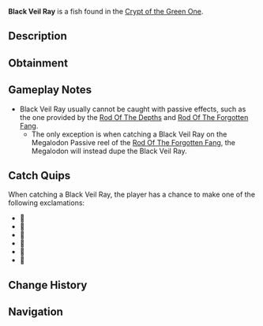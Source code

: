 {{FishInfobox
|image          = Black Veil Ray.png
|rarity         = Limited
|sea            = First Sea
|location       = [[Crypt]]
|sublocation    = 
|sources        = Fishing Rod
|nopassive      = 1
|radar_location = 
|xp             = 80
|weather        = 
|time           = 
|season         = 
|bait           = 
|base_weight    = 5
|base_value     = 110
|weight_range   = 4
|base_chance    = 60
|base_resil     = 70
}}
'''Black Veil Ray''' is a {{Rarity|Limited}} fish found in the [[Crypt of the Green One]].

== Description ==
{{Description|🎶|Bestiary Entry}}

== Obtainment ==
{{Fish Availability|
Crypt of the Green One
|top_rods      = 
Flimsy Rod\94687.5\77471.59
|recommended   = 
}}

== Gameplay Notes ==
* Black Veil Ray usually cannot be caught with passive effects, such as the one provided by the [[Rod Of The Depths]] and [[Rod Of The Forgotten Fang]].
** The only exception is when catching a Black Veil Ray on the Megalodon Passive reel of the [[Rod Of The Forgotten Fang]], the Megalodon will instead dupe the Black Veil Ray.

== Catch Quips ==
When catching a Black Veil Ray, the player has a chance to make one of the following exclamations:
* 🎵
* 🎼
* 🎹
* 🎺
* 🎸
* 🎷

== Change History ==
{{Change History|{{subst:Current Version}}}}

== Navigation ==
{{Fish Navbox|Crypt}}